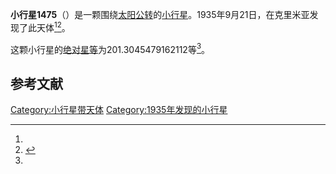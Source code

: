 {{Infobox planet
| bgcolour = #FFFFC0
| name = 1475 Yalta
| symbol = 
| image = 
| caption = 
| discovery = yes
| discovery_ref = 
| discoverer = {{link-en|普拉格雅·沙尼|Pelageya Shajn}}
| discovery_site = [[克里米亚|克里米亚]] 
| discovered = 1935年9月21日
| designations = yes
| mp_name = 
| named_after = 
| alt_names = 1935 SM/ 1946 WA / 1953 TY3 / A917 SJ
| mp_category = [[主带小行星|主带小行星]]
| orbit_ref = <ref name="a">[http://ssd.jpl.nasa.gov/sbdb.cgi?sstr=1475 1475 Yalta] {{Wayback|url=http://ssd.jpl.nasa.gov/sbdb.cgi?sstr=1475 |date=20201118210114 }}，小行星數據庫瀏覽器（JPL Small-Body Database Browser）－[[美国国家航空航天局|美国国家航空航天局]]喷气推进实验室</ref>
| epoch = 2456400.5 (2013年4月18日更新)
| aphelion = {{convert|2.743683092101238|AU|km|3|abbr=on|lk=out}}
| perihelion = {{convert|1.954712013107348|AU|km|3|abbr=on}}
| semimajor = {{convert|2.349197552604293|AU|km|3|abbr=on}}
| eccentricity = 0.167923527
| period = 1315.157411 [[日|日]]<br />3.6[[儒略年|儒略年]]
| avg_speed = 
| inclination = 4.499463205006
| asc_node = 200.2199228308908
| mean_anomaly = 
| arg_peri = 201.3045479162112
| satellites = 
| physical_characteristics = yes
| dimensions = 
| mass = 
| density = 
| surface_grav = 
| escape_velocity = 
| sidereal_day = 
| axial_tilt = 
| pole_ecliptic_lat = 
| pole_ecliptic_lon = 
| albedo = 
| temperatures= 
| temp_name1 = 
| mean_temp_1 = 
| max_temp_1 = 
| temp_name2 = 
| max_temp_2 = 
| spectral_type = 
| abs_magnitude = 201.3045479162112
}}

'''小行星1475'''（{{lang-en|1475 Yalta}}）是一颗围绕[[太阳|太阳]][[公转|公转]]的[[小行星|小行星]]。1935年9月21日，{{link-en|普拉格雅·沙尼|Pelageya Shajn}}在克里米亚发现了此天体<ref name="a" /><ref>{{cite news|title=小行星列表|url=http://cfa-www.harvard.edu/iau/lists/NumberedMPs.txt|accessdate=2013-07-08|newspaper=哈佛大学|archive-date=2008-05-17|archive-url=https://web.archive.org/web/20080517010638/http://cfa-www.harvard.edu/iau/lists/NumberedMPs.txt|dead-url=no}}</ref>。

这颗小行星的[[绝对星等|绝对星等]]为201.3045479162112等<ref name="a" />。

==参考文献==
{{reflist}}
{{Minor Planet Number|[[小行星1474|小行星1474]]|[[小行星1476|小行星1476]]}}

{{小天体}}

[[Category:小行星带天体|Category:小行星带天体]]
[[Category:1935年发现的小行星|Category:1935年发现的小行星]]

{{asteroid-stub}}